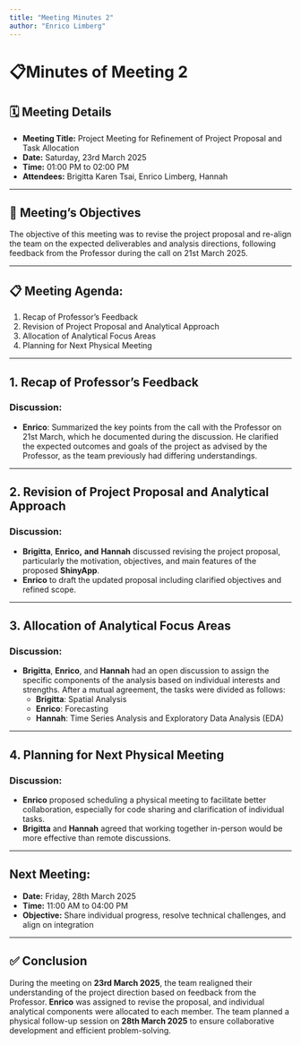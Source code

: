 ```yaml
---
title: "Meeting Minutes 2"
author: "Enrico Limberg"
---
```


# 📋Minutes of Meeting 2

## 🗓️ Meeting Details

-   **Meeting Title:** Project Meeting for Refinement of Project Proposal and Task Allocation
-   **Date:** Saturday, 23rd March 2025
-   **Time:** 01:00 PM to 02:00 PM
-   **Attendees:** Brigitta Karen Tsai, Enrico Limberg, Hannah

------------------------------------------------------------------------

## 📝 Meeting's Objectives

The objective of this meeting was to revise the project proposal and re-align the team on the expected deliverables and analysis directions, following feedback from the Professor during the call on 21st March 2025.

------------------------------------------------------------------------

## 📋 Meeting Agenda:

1.  Recap of Professor’s Feedback
2.  Revision of Project Proposal and Analytical Approach
3.  Allocation of Analytical Focus Areas
4.  Planning for Next Physical Meeting

------------------------------------------------------------------------

## 1. Recap of Professor’s Feedback

### Discussion:

-   **Enrico**: Summarized the key points from the call with the Professor on 21st March, which he documented during the discussion. He clarified the expected outcomes and goals of the project as advised by the Professor, as the team previously had differing understandings.

------------------------------------------------------------------------

## 2. Revision of Project Proposal and Analytical Approach

### Discussion:

-   **Brigitta**, **Enrico,** **and** **Hannah** discussed revising the project proposal, particularly the motivation, objectives, and main features of the proposed **ShinyApp**.
-   **Enrico** to draft the updated proposal including clarified objectives and refined scope.

------------------------------------------------------------------------

## 3. Allocation of Analytical Focus Areas

### Discussion:

-   **Brigitta**, **Enrico**, and **Hannah** had an open discussion to assign the specific components of the analysis based on individual interests and strengths. After a mutual agreement, the tasks were divided as follows:
    -   **Brigitta**: Spatial Analysis
    -   **Enrico**: Forecasting
    -   **Hannah**: Time Series Analysis and Exploratory Data Analysis (EDA)

------------------------------------------------------------------------

## 4. Planning for Next Physical Meeting

### Discussion:

-   **Enrico** proposed scheduling a physical meeting to facilitate better collaboration, especially for code sharing and clarification of individual tasks.
-   **Brigitta** and **Hannah** agreed that working together in-person would be more effective than remote discussions.

------------------------------------------------------------------------

## Next Meeting:

-   **Date:** Friday, 28th March 2025
-   **Time:** 11:00 AM to 04:00 PM
-   **Objective:** Share individual progress, resolve technical challenges, and align on integration

------------------------------------------------------------------------

## ✅ Conclusion

During the meeting on **23rd March 2025**, the team realigned their understanding of the project direction based on feedback from the Professor. **Enrico** was assigned to revise the proposal, and individual analytical components were allocated to each member. The team planned a physical follow-up session on **28th March 2025** to ensure collaborative development and efficient problem-solving.
